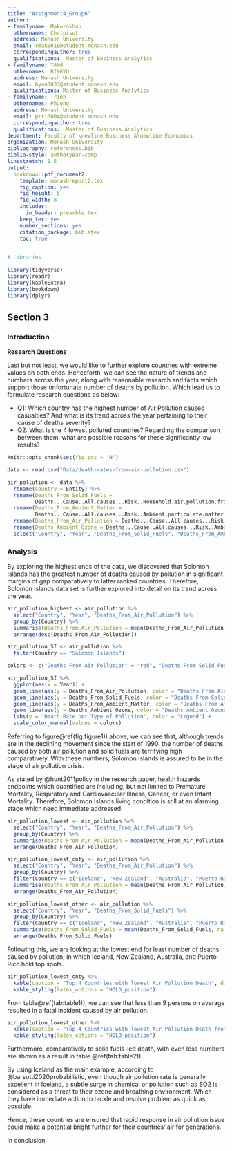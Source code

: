 ```yaml
---
title: "Assignment4_Group6"
author:
- familyname: Makornkhan
  othernames: Chatpisut
  address: Monash University
  email: cmak0010@student.monash.edu
  correspondingauthor: true
  qualifications:  Master of Business Analytics
- familyname: YANG
  othernames: BINGYU
  address: Monash University
  email: byan0033@student.monash.edu
  qualifications: Master of Business Analytics
- familyname: Trinh
  othernames: Phuong
  address: Monash University
  email: ptri0004@student.monash.edu
  correspondingauthor: true
  qualifications:  Master of Business Analytics
department: Faculty of \newline Business &\newline Economics
organization: Monash University
bibliography: references.bib
biblio-style: authoryear-comp
linestretch: 1.5
output:
  bookdown::pdf_document2:
    template: monashreport2.tex
    fig_caption: yes
    fig_height: 5
    fig_width: 8
    includes:
      in_header: preamble.tex
    keep_tex: yes
    number_sections: yes
    citation_package: biblatex
    toc: true
---
```



```r
# Libraries

library(tidyverse)
library(readr)
library(kableExtra)
library(bookdown)
library(dplyr)

```

## Section 3

### Introduction

\section*{Section 3 - Highest and Lowest Air Pollution}


**Research Questions**

Last but not least, we would like to further explore countries with extreme values on both ends. Henceforth, we can see the nature of trends and numbers across the year, along with reasonable research and facts which support those unfortunate number of deaths by pollution. Which lead us to formulate research questions as below:

- Q1: Which country has the highest number of Air Pollution caused casualties? And what is its trend across the year pertaining to their cause of deaths severity?
- Q2: What is the 4 lowest polluted countries? Regarding the comparison between them, what are possible reasons for these significantly low results?

```r
knitr::opts_chunk$set(fig.pos = 'H')
```

```r
data <- read.csv("Data/death-rates-from-air-pollution.csv")
```

```r
air_pollution <- data %>% 
  rename(Country = Entity) %>% 
  rename(Deaths_From_Solid_Fuels = 
         Deaths...Cause..All.causes...Risk..Household.air.pollution.from.solid.fuels...Sex..Both...Age..Age.standardized..Rate.) %>%
  rename(Deaths_From_Ambient_Matter =
         Deaths...Cause..All.causes...Risk..Ambient.particulate.matter.pollution...Sex..Both...Age..Age.standardized..Rate.) %>% 
  rename(Deaths_From_Air_Pollution = Deaths...Cause..All.causes...Risk..Air.pollution...Sex..Both...Age..Age.standardized..Rate.) %>% 
  rename(Deaths_Ambient_Ozone = Deaths...Cause..All.causes...Risk..Ambient.ozone.pollution...Sex..Both...Age..Age.standardized..Rate.) %>% 
  select("Country", "Year", "Deaths_From_Solid_Fuels", "Deaths_From_Ambient_Matter", "Deaths_From_Air_Pollution", "Deaths_Ambient_Ozone")
```


### Analysis

By exploring the highest ends of the data, we discovered that Solomon Islands has the greatest number of deaths caused by pollution in significant margins of gap comparatively to latter ranked countries. Therefore, Solomon Islands data set is further explored into detail on its trend across the year.

```r
air_pollution_highest <- air_pollution %>% 
  select("Country", "Year", "Deaths_From_Air_Pollution") %>% 
  group_by(Country) %>%
  summarise(Deaths_From_Air_Pollution = mean(Deaths_From_Air_Pollution, na.rm=TRUE)) %>%
  arrange(desc(Deaths_From_Air_Pollution))

air_pollution_SI <- air_pollution %>% 
  filter(Country == "Solomon Islands")
```


```r
colors <- c("Deaths From Air Pollution" = "red", "Deaths From Solid Fuels" = "blue", "Deaths From Ambient Matter" = "green", "Deaths Ambient Ozone" = "yellow")

air_pollution_SI %>%
  ggplot(aes(x = Year)) +
  geom_line(aes(y = Deaths_From_Air_Pollution, color = "Deaths From Air Pollution")) +
  geom_line(aes(y = Deaths_From_Solid_Fuels, color = "Deaths From Solid Fuels")) +
  geom_line(aes(y = Deaths_From_Ambient_Matter, color = "Deaths From Ambient Matter")) +
  geom_line(aes(y = Deaths_Ambient_Ozone, color = "Deaths Ambient Ozone")) +
  labs(y = "Death Rate per Type of Pollution", color = "Legend") +
  scale_color_manual(values = colors)
```

Referring to figure\@ref(fig:figure1)) above, we can see that, although trends are in the declining movement since the start of 1990, the number of deaths caused by both air pollution and solid fuels are terrifying high comparatively. With these numbers, Solomon Islands is assured to be in the stage of air pollution crisis. 

As stated by @hunt2011policy in the research paper, health hazards endpoints which quantified are including, but not limited to Premature Mortality, Respiratory and Cardiovascular Illness, Cancer, or even Infant Mortality. Therefore, Solomon Islands living condition is still at an alarming stage which need immediate addressed.


```r
air_pollution_lowest <- air_pollution %>% 
  select("Country", "Year", "Deaths_From_Air_Pollution") %>% 
  group_by(Country) %>%
  summarise(Deaths_From_Air_Pollution = mean(Deaths_From_Air_Pollution, na.rm=TRUE)) %>%
  arrange(Deaths_From_Air_Pollution)

air_pollution_lowest_cnty <- air_pollution %>% 
  select("Country", "Year", "Deaths_From_Air_Pollution") %>% 
  group_by(Country) %>% 
  filter(Country == c("Iceland", "New Zealand", "Australia", "Puerto Rico")) %>% 
  summarise(Deaths_From_Air_Pollution = mean(Deaths_From_Air_Pollution, na.rm=TRUE)) %>%
  arrange(Deaths_From_Air_Pollution) 

air_pollution_lowest_other <- air_pollution %>% 
  select("Country", "Year", "Deaths_From_Solid_Fuels") %>% 
  group_by(Country) %>% 
  filter(Country == c("Iceland", "New Zealand", "Australia", "Puerto Rico")) %>% 
  summarise(Deaths_From_Solid_Fuels = mean(Deaths_From_Solid_Fuels, na.rm=TRUE)) %>%
  arrange(Deaths_From_Solid_Fuels) 
```

Following this, we are looking at the lowest end for least number of deaths caused by pollution; in which Iceland, New Zealand, Australia, and Puerto Rico hold top spots.  


```r
air_pollution_lowest_cnty %>%
  kable(caption = "Top 4 Countries with lowest Air Pollution Death", digits=3) %>% 
  kable_styling(latex_options = "HOLD_position")
```

From table\@ref(tab:table1)), we can see that less than 9 persons on average resulted in a fatal incident caused by air pollution.

```r
air_pollution_lowest_other %>%
  kable(caption = "Top 4 Countries with lowest Air Pollution Death from Solid Fuels", digits=3) %>% 
  kable_styling(latex_options = "HOLD_position")
```

Furthermore, comparatively to solid fuels-led death, with even less numbers are shown as a result in table \@ref(tab:table2)).

By using Iceland as the main example, according to @barsotti2020probabilistic, even though air pollution rate is generally excellent in Iceland, a subtle surge in chemical or pollution such as SO2 is considered as a threat to their ozone and breathing environment. Which they have immediate action to tackle and resolve problem as quick as possible. 

Hence, these countries are ensured that rapid response in air pollution issue could make a potential bright further for their countries' air for generations.


In conclusion, 


